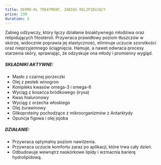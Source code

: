 ---
title: DERMO-RL TREATMENT, ZABIEG RELIPIDUJĄCY
price: 230
duration: 2
---

Zabieg odżywczy, który łączy działanie bioaktywnego młodziwa oraz relipidujących fitosteroli. Przywraca prawidłowy poziom tłuszczów w skórze, widocznie poprawia jej elastyczność, eliminuje uczucie szorstkości oraz nieprzyjemnego ściągnięcia. Hamuje, a nawet odwraca procesy starzenia skóry, sprawiając, że odzyskuje ona młody i promienny wygląd.

##### SKŁADNIKI AKTYWNE:

- Masło z czarnej porzeczki
- Olej z pestek winogron
- Kompleks kwasów omega-3 i omega-6
- Wyciąg z kosaćca bródkowego (irysa)
- Kwas hialuronowy
- Wyciąg z orzecha włoskiego
- Olej żurawinowy
- Glikoproteiny pochodzące z mikroorganizmów z Antarktydy
- Opuncja figowa i olej jojoba

##### DZIAŁANIE:

- Przywraca optymalny poziom nawilżenia.
- Przywraca uczucie komfortu zaraz po aplikacji, które trwa cały dzień.
- Odbudowuje wewnątrz naskórkowe lipidy i wzmacnia barierę hydrolipidową.
